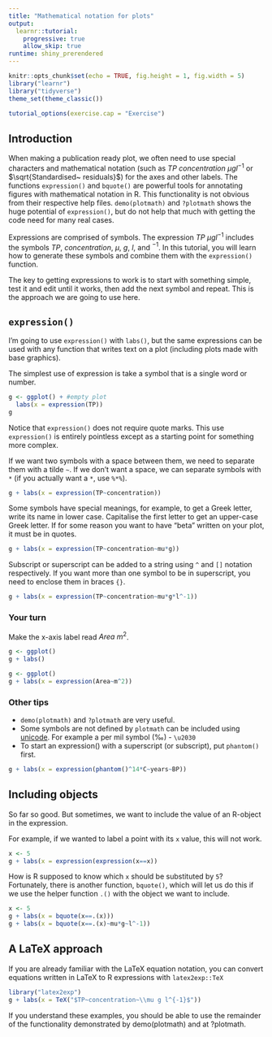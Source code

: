 ```yaml
---
title: "Mathematical notation for plots"
output: 
  learnr::tutorial:
    progressive: true
    allow_skip: true
runtime: shiny_prerendered
---
```


```r
knitr::opts_chunk$set(echo = TRUE, fig.height = 1, fig.width = 5)
library("learnr")
library("tidyverse")
theme_set(theme_classic())

tutorial_options(exercise.cap = "Exercise")
```

## Introduction

When making a publication ready plot, we often need to use special characters and mathematical notation (such as $TP~concentration~\mu g l^{-1}$ or $\sqrt{Standardised~ residuals}$) for the axes and other labels. The functions `expression()` and `bquote()` are powerful tools for annotating figures with mathematical notation in R. This functionality is not obvious from their respective help files. `demo(plotmath)` and `?plotmath` shows the huge potential of `expression()`, but do not help that much with getting the code need for many real cases.

Expressions are comprised of symbols. The expression $TP ~\mu g l^{-1}$ includes the symbols $TP$, $concentration$, $\mu$, $g$, $l$, and $^{-1}$. In this tutorial, you will learn how to generate these symbols and combine them with the `expression()` function.

The key to getting expressions to work is to start with something simple, test it and edit until it works, then add the next symbol and repeat. This is the approach we are going to use here.

## `expression()`

I’m going to use `expression()` with `labs()`, but the same expressions can be used with any function that writes text on a plot (including plots made with base graphics).

The simplest use of expression is take a symbol that is a single word or number.

```r
g <- ggplot() + #empty plot
  labs(x = expression(TP))
g
```

Notice that `expression()` does not require quote marks. This use `expression()` is entirely pointless except as a starting point for something more complex.

If we want two symbols with a space between them, we need to separate them with a tilde `~`. If we don't want a space, we can separate symbols with `*` (if you actually want a `*`, use `%*%`).

```r
g + labs(x = expression(TP~concentration))
```

Some symbols have special meanings, for example, to get a Greek letter, write its name in lower case. Capitalise the first letter to get an upper-case Greek letter. If for some reason you want to have "beta" written on your plot, it must be in quotes.

```r
g + labs(x = expression(TP~concentration~mu*g))
```

Subscript or superscript can be added to a string using `^` and `[]` notation respectively. If you want more than one symbol to be in superscript, you need to enclose them in braces `{}`.

```r
g + labs(x = expression(TP~concentration~mu*g*l^-1))
```

### Your turn

Make the x-axis label read $Area~m^2$.

```r
g <- ggplot()
g + labs()
```

```r
g <- ggplot()
g + labs(x = expression(Area~m^2))
```



### Other tips

- `demo(plotmath)` and `?plotmath` are very useful.
- Some symbols are not defined by `plotmath` can be included using [unicode](http://www.unicode.org/charts/). For example a per mil symbol (‰) - `\u2030` 
- To start an expression() with a superscript (or subscript), put `phantom()` first.

```r
g + labs(x = expression(phantom()^14*C~years~BP))
```



## Including objects

So far so good. But sometimes, we want to include the value of an R-object in the expression.

For example, if we wanted to label a point with its `x` value, this will not work.

```r
x <- 5
g + labs(x = expression(expression(x==x))
```

How is R supposed to know which `x` should be substituted by `5`? Fortunately, there is another function, `bquote()`, which will let us do this if we use the helper function `.()` with the object we want to include.


```r
x <- 5
g + labs(x = bquote(x==.(x)))
g + labs(x = bquote(x==.(x)~mu*g~l^-1))

```

## A LaTeX approach

If you are already familiar with the LaTeX equation notation, you can convert equations written in LaTeX to R expressions  with `latex2exp::TeX`

```r
library("latex2exp")
g + labs(x = TeX("$TP~concentration~\\mu g l^{-1}$"))
```



If you understand these examples, you should be able to use the remainder of the functionality demonstrated by demo(plotmath) and at ?plotmath.